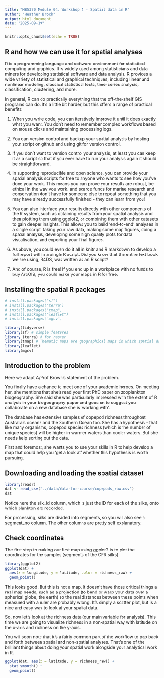 ```yaml
---
title: "MB5370 Module 04. Workshop 4 - Spatial data in R"
author: "Heather Brock"
output: html_document
date: "2025-09-19"
---
```


```r
knitr::opts_chunk$set(echo = TRUE)
```

## R and how we can use it for spatial analyses

R is a programming language and software environment for statistical computing and graphics. It is widely used among statisticians and data miners for developing statistical software and data analysis. R provides a wide variety of statistical and graphical techniques, including linear and nonlinear modeling, classical statistical tests, time-series analysis, classification, clustering, and more.

In general, R can do practically everything that the off-the-shelf GIS programs can do. It’s a little bit harder, but this offers a range of practical benefits:

1. When you write code, you can iteratively improve it until it does exactly what you want. You don’t need to remember complex workflows based on mouse clicks and maintaining processing logs. 

2. You can version control and backup your spatial analysis by hosting your script on github and using git for version control.

3. If you don’t want to version control your analysis, at least you can keep it as a script so that if you ever have to run your analysis again it should be straightforward.

4. In supporting reproducible and open science, you can provide your spatial analysis scripts for free to anyone who wants to see how you’ve done your work. This means you can prove your results are robust, be ethical in the way you work, and scarce funds for marine research and conservation don’t have for someone else to repeat something that you may have already successfully finished - they can learn from you! 

5. You can also interface your results directly with other components of the R system, such as obtaining results from your spatial analysis and then plotting them using ggplot2, or combining them with other datasets to gain deeper insights. This allows you to build ‘end-to-end’ analyses in a single script, taking your raw data, making some map figures, doing a spatial analysis, developing some high quality plots for data visualisation, and exporting your final figures. 

6. As above, you could even do it all in knitr and R markdown to develop a full report within a single R script. Did you know that the entire text book we are using, R4DS, was written as an R script? 

7. And of course, R is free! If you end up in a workplace with no funds to buy ArcGIS, you could make your maps in R for free. 

## Installing the spatial R packages

```r
# install.packages("sf") 
# install.packages("terra")
# install.packages("tmap")
# install.packages("leaflet")
# install.packages("mgcv")
```

```r
library(tidyverse)
library(sf) # simple features
library (terra) # for raster
library(tmap) # Thematic maps are geographical maps in which spatial data distributions are visualized
library(leaflet)
library(mgcv)
```

## Introduction to the problem

Here we adapt A/Prof Brown’s statement of the problem. 

You finally have a chance to meet one of your academic heroes. On meeting her, she mentions that she’s read your first PhD paper on zooplankton biogeography. She said she was particularly impressed with the extent of R analysis in your biogeography paper and goes on to suggest you collaborate on a new database she is ‘working with’.

The database has extensive samples of copepod richness throughout Australia’s oceans and the Southern Ocean too. She has a hypothesis - that like many organisms, copepod species richness (which is the number of unique species) will be higher in warmer waters than cooler waters. But she needs help sorting out the data.

First and foremost, she wants you to use your skills in R to help develop a map that could help you ‘get a look at’ whether this hypothesis is worth pursuing. 

## Downloading and loading the spatial dataset

```r
library(readr)
dat <- read_csv("../data/data-for-course/copepods_raw.csv")
dat
```

Notice here the silk_id column, which is just the ID for each of the silks, onto which plankton are recorded. 

For processing, silks are divided into segments, so you will also see a segment_no column. The other columns are pretty self explanatory.

## Check coordinates

The first step to making our first map using ggplot2  is to plot the coordinates for the samples (segments of the CPR silks)

```r
library(ggplot2)
ggplot(dat) + 
  aes(x = longitude, y = latitude, color = richness_raw) +
  geom_point()
```

This looks good. But this is not a map. It doesn’t have those critical things a real map needs, such as a projection (to bend or warp your data over a spherical globe, the earth) so the real distances between these points when measured with a ruler are probably wrong. It’s simply a scatter plot, but is a nice and easy way to look at your spatial data. 

So, now let’s look at the richness data (our main variable for analysis). This time we are going to visualize richness in a non-spatial way with latitude on the x-axis and richness on the y-axis. 

You will soon note that it’s a fairly common part of the workflow to pop back and forth between spatial and non-spatial analyses. That’s one of the brilliant things about doing your spatial work alongside your analytical work in R.

```r
ggplot(dat, aes(x = latitude, y = richness_raw)) + 
  stat_smooth() + 
  geom_point()
```


